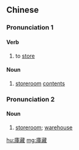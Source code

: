 ==Chinese==
{{zh-forms|s=库藏}}

===Pronunciation 1===
{{zh-pron
|m=kùcáng
|c=fu3 cong4,fu3 zong6
|cat=v,n
}}

====Verb====
{{zh-verb}}

# to [[store]]

====Noun====
{{zh-noun}}

# [[storeroom]] [[contents]]

===Pronunciation 2===
{{zh-pron
|m=kùzàng
|cat=n
}}

====Noun====
{{zh-noun}}

# {{lb|zh|literary}} [[storeroom]]; [[warehouse]]

[[hu:庫藏]]
[[mg:庫藏]]